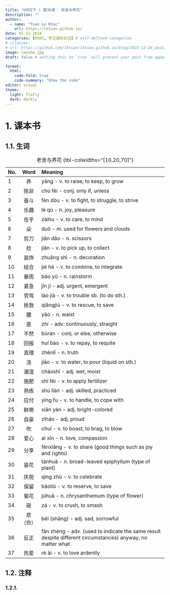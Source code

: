 ```yaml
---
title: "HSK5下 | 第36课： 老舍与养花"
description: ""
author:
  - name: "Tuan Le Khac"
    url: https://lktuan.github.io/
date: 01-12-2024
categories: [HSK5, 学汉语的日记] # self-defined categories
# citation: 
# url: https://github.com/lktuan/lktuan.github.io/blog/2023-12-24_post/
image: laoshe.jpg
draft: false # setting this to `true` will prevent your post from appearing on your listing page until you're ready!

format: 
  html: 
    code-fold: true
    code-summary: "Show the code"
editor: visual
theme:
  light: flatly
  dark: darkly
---
```


# 1. 课本书

## 1.1. 生词

| No. | Word | Meaning                                                     |
|:----|:----:|:------------------------------------------------------------|
|1|养|yǎng - v. to raise, to keep, to grow|
|2|除非|chú fēi - conj. only if, unless|
|3|奋斗|fèn dòu - v. to fight, to struggle, to strive|
|4|乐趣|lè qù - n. joy, pleasure|
|5|在乎|zàihu - v. to care, to mind|
|6|朵|duǒ - m. used for flowers and clouds|
|7|剪刀|jiǎn dāo - n. scissors|
|8|捡|jiǎn - v. to pick up, to collect|
|9|装饰|zhuāng shì - n. decoration|
|10|结合|jié hé - v. to combine, to integrate|
|11|暴雨|bào yǔ - n. rainstorm|
|12|紧急|jǐn jí - adj. urgent, emergent|
|13|劳驾|láo jià - v. to trouble sb. (to do sth.)|
|14|抢救|qiǎngjiù - v. to rescue, to save|
|15|腰|yāo - n. waist|
|16|直|zhí - adv. continuously, straight|
|17|不然|bùrán - conj. or else, otherwise|
|18|回报|huí bào - v. to repay, to requite|
|19|真理|zhēnlǐ - n. truth|
|20|浇|jiāo - v. to water, to pour (liquid on sth.)|
|21|潮湿|cháoshī - adj. wet, moist|
|22|施肥|shī féi - v. to apply fertilizer|
|23|熟练|shú liàn - adj. skilled, practiced|
|24|应付|yìng fu - v. to handle, to cope with|
|25|鲜艳|xiān yàn - adj. bright-colored|
|26|自豪|zìháo - adj. proud|
|27|吹|chuī - v. to boast, to brag, to blow|
|28|爱心|aì xīn - n. love, compassion|
|29|分享|fēnxiǎng - v. to share (good things such as joy and rights)|
|30|昙花|tánhuā - n. broad-leaved epiphyllum (type of plant)|
|31|庆祝|qìng zhù - v. to celebrate|
|32|保留|bǎoliú - v. to reserve, to save|
|33|菊花|júhuā - n. chrysanthemum (type of flower)|
|34|砸|zá - v. to crush, to smash|
|35|悲（伤）|bēi (shāng) - adj. sad, sorrowful|
|36|反正|fǎn zhèng - adv. (used to indicate the same result despite different circumstances) anyway, no matter what|
|37|热爱|rè ài - v. to love ardently|
: 老舍与养花 {tbl-colwidths="\[10,20,70\]"}

## 1.2. 注释

### 1.2.1.